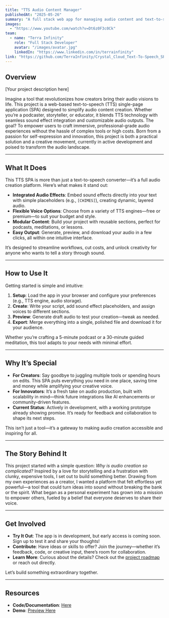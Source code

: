 ```yaml
---
title: "TTS Audio Content Manager"
publishedAt: "2025-05-26"
summary: "A full stack web app for managing audio content and text-to-speech generation for The Crystal Cloud Podcast"
images:
  - "https://www.youtube.com/watch?v=Dt6z0F3c0Ck"
team:
  - name: "Terra Infinity"
    role: "Full Stack Developer"
    avatar: "/images/avatar.jpg"
    linkedIn: "https://www.linkedin.com/in/terrainfinity"
link: "https://github.com/TerraInfinity/Crystal_Cloud_Text-To-Speech_SPA"
---
```


## Overview

[Your project description here]

Imagine a tool that revolutionizes how creators bring their audio visions to life. This project is a web-based text-to-speech (TTS) single-page application (SPA) designed to simplify audio content creation. Whether you’re a podcaster, storyteller, or educator, it blends TTS technology with seamless sound effect integration and customizable audio outputs. The goal? To empower users to craft immersive, professional-grade audio experiences without the hassle of complex tools or high costs. Born from a passion for self-expression and innovation, this project is both a practical solution and a creative movement, currently in active development and poised to transform the audio landscape.

---

## What It Does

This TTS SPA is more than just a text-to-speech converter—it’s a full audio creation platform. Here’s what makes it stand out:

- **Integrated Audio Effects**: Embed sound effects directly into your text with simple placeholders (e.g., `[CHIMES]`), creating dynamic, layered audio.  
- **Flexible Voice Options**: Choose from a variety of TTS engines—free or premium—to suit your budget and style.  
- **Modular Content**: Build your project with reusable sections, perfect for podcasts, meditations, or lessons.  
- **Easy Output**: Generate, preview, and download your audio in a few clicks, all within one intuitive interface.  

It’s designed to streamline workflows, cut costs, and unlock creativity for anyone who wants to tell a story through sound.

---

## How to Use It

Getting started is simple and intuitive:

1. **Setup**: Load the app in your browser and configure your preferences (e.g., TTS engine, audio storage).  
2. **Create**: Write your script, add sound effect placeholders, and assign voices to different sections.  
3. **Preview**: Generate draft audio to test your creation—tweak as needed.  
4. **Export**: Merge everything into a single, polished file and download it for your audience.  

Whether you’re crafting a 5-minute podcast or a 30-minute guided meditation, this tool adapts to your needs with minimal effort.

---

## Why It’s Special

- **For Creators**: Say goodbye to juggling multiple tools or spending hours on edits. This SPA puts everything you need in one place, saving time and money while amplifying your creative voice.  
- **For Innovators**: It’s a fresh take on audio production, built with scalability in mind—think future integrations like AI enhancements or community-driven features.  
- **Current Status**: Actively in development, with a working prototype already showing promise. It’s ready for feedback and collaboration to shape its next steps.  

This isn’t just a tool—it’s a gateway to making audio creation accessible and inspiring for all.

---

## The Story Behind It

This project started with a simple question: *Why is audio creation so complicated?* Inspired by a love for storytelling and a frustration with clunky, expensive tools, I set out to build something better. Drawing from my own experiences as a creator, I wanted a platform that felt effortless yet powerful—a tool that could turn ideas into sound without breaking the bank or the spirit. What began as a personal experiment has grown into a mission to empower others, fueled by a belief that everyone deserves to share their voice.

---

## Get Involved

- **Try It Out**: The app is in development, but early access is coming soon. Sign up to test it and share your thoughts!  
- **Contribute**: Have ideas or skills to offer? Join the journey—whether it’s feedback, code, or creative input, there’s room for collaboration.  
- **Learn More**: Curious about the details? Check out the [project roadmap](#) or reach out directly.  

Let’s build something extraordinary together.

---

## Resources

- **Code/Documentation**: [Here](https://github.com/TerraInfinity/Crystal_Cloud_Text-To-Speech_SPA)  
- **Demo**: [Preview Here](https://www.youtube.com/watch?v=Dt6z0F3c0Ck)  